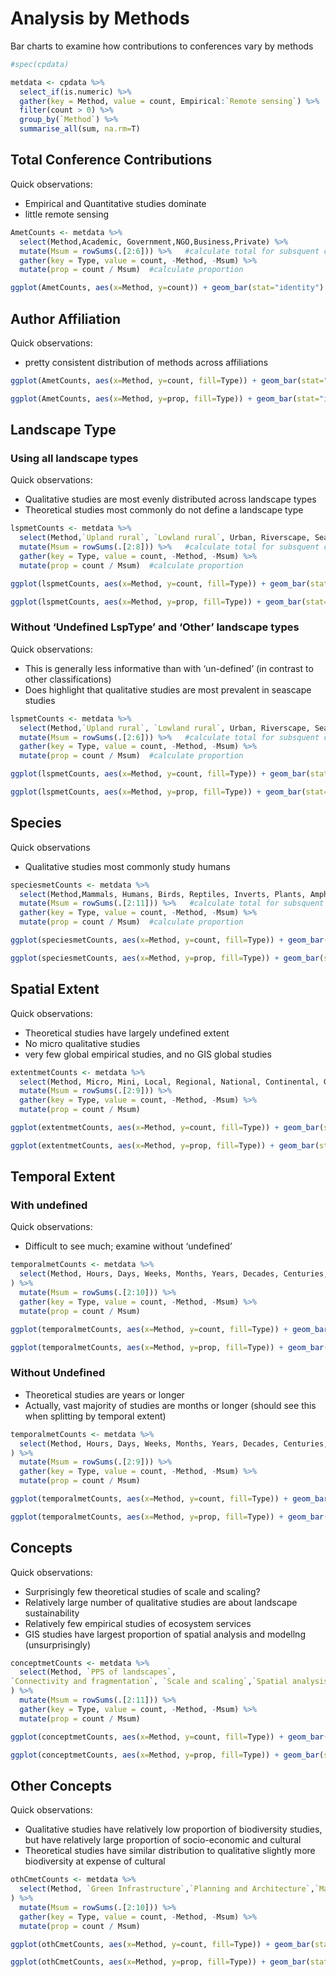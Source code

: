 # Analysis by Methods

Bar charts to examine how contributions to conferences vary by methods

```r
#spec(cpdata)

metdata <- cpdata %>%
  select_if(is.numeric) %>%
  gather(key = Method, value = count, Empirical:`Remote sensing`) %>%
  filter(count > 0) %>%
  group_by(`Method`) %>%
  summarise_all(sum, na.rm=T) 
```

## Total Conference Contributions

Quick observations:

- Empirical and Quantitative studies dominate
- little remote sensing

```r

AmetCounts <- metdata %>%
  select(Method,Academic, Government,NGO,Business,Private) %>%
  mutate(Msum = rowSums(.[2:6])) %>%   #calculate total for subsquent calcultation of proportion
  gather(key = Type, value = count, -Method, -Msum) %>%
  mutate(prop = count / Msum)  #calculate proportion

ggplot(AmetCounts, aes(x=Method, y=count)) + geom_bar(stat="identity")

```

## Author Affiliation

Quick observations:

- pretty consistent distribution of methods across affiliations

```r
ggplot(AmetCounts, aes(x=Method, y=count, fill=Type)) + geom_bar(stat="identity", colour="white")

ggplot(AmetCounts, aes(x=Method, y=prop, fill=Type)) + geom_bar(stat="identity", colour="white")

```

## Landscape Type 

### Using all landscape types

Quick observations: 

- Qualitative studies are most evenly distributed across landscape types
- Theoretical studies most commonly do not define a landscape type

```r
lspmetCounts <- metdata %>%
  select(Method,`Upland rural`, `Lowland rural`, Urban,	Riverscape, Seascape, `Undefined LspType`,Other) %>%
  mutate(Msum = rowSums(.[2:8])) %>%   #calculate total for subsquent calcultation of proportion
  gather(key = Type, value = count, -Method, -Msum) %>%
  mutate(prop = count / Msum)  #calculate proportion

ggplot(lspmetCounts, aes(x=Method, y=count, fill=Type)) + geom_bar(stat="identity", colour="white")

ggplot(lspmetCounts, aes(x=Method, y=prop, fill=Type)) + geom_bar(stat="identity", colour="white")
```

### Without 'Undefined LspType' and 'Other' landscape types

Quick observations:

- This is generally less informative than with 'un-defined' (in contrast to other classifications)
- Does highlight that qualitative studies are most prevalent in seascape studies

```r

lspmetCounts <- metdata %>%
  select(Method,`Upland rural`, `Lowland rural`, Urban,	Riverscape, Seascape) %>%
  mutate(Msum = rowSums(.[2:6])) %>%   #calculate total for subsquent calcultation of proportion
  gather(key = Type, value = count, -Method, -Msum) %>%
  mutate(prop = count / Msum)  #calculate proportion

ggplot(lspmetCounts, aes(x=Method, y=count, fill=Type)) + geom_bar(stat="identity", colour="white")

ggplot(lspmetCounts, aes(x=Method, y=prop, fill=Type)) + geom_bar(stat="identity", colour="white")

```

## Species

Quick observations

- Qualitative studies most commonly study humans

```r

speciesmetCounts <- metdata %>%
  select(Method,Mammals, Humans, Birds, Reptiles, Inverts, Plants, Amphibians, Fish, `Generic Habitat`,`Woodland Forests`) %>%
  mutate(Msum = rowSums(.[2:11])) %>%   #calculate total for subsquent calcultation of proportion
  gather(key = Type, value = count, -Method, -Msum) %>%
  mutate(prop = count / Msum)  #calculate proportion

ggplot(speciesmetCounts, aes(x=Method, y=count, fill=Type)) + geom_bar(stat="identity", colour="white")

ggplot(speciesmetCounts, aes(x=Method, y=prop, fill=Type)) + geom_bar(stat="identity", colour="white")

```


## Spatial Extent

Quick observations:

- Theoretical studies have largely undefined extent
- No micro qualitative studies
- very few global empirical studies, and no GIS global studies
```r
extentmetCounts <- metdata %>%
  select(Method, Micro, Mini, Local, Regional, National, Continental, Global,`Undefined Extent`) %>%
  mutate(Msum = rowSums(.[2:9])) %>%
  gather(key = Type, value = count, -Method, -Msum) %>%
  mutate(prop = count / Msum) 

ggplot(extentmetCounts, aes(x=Method, y=count, fill=Type)) + geom_bar(stat="identity", colour="white")

ggplot(extentmetCounts, aes(x=Method, y=prop, fill=Type)) + geom_bar(stat="identity", colour="white")

```

## Temporal Extent 

### With undefined

Quick observations:

- Difficult to see much; examine without 'undefined' 
```r
temporalmetCounts <- metdata %>%
  select(Method, Hours, Days, Weeks, Months, Years, Decades, Centuries, Longer, `Undefined Temporal`
) %>%
  mutate(Msum = rowSums(.[2:10])) %>%
  gather(key = Type, value = count, -Method, -Msum) %>%
  mutate(prop = count / Msum) 

ggplot(temporalmetCounts, aes(x=Method, y=count, fill=Type)) + geom_bar(stat="identity", colour="white")

ggplot(temporalmetCounts, aes(x=Method, y=prop, fill=Type)) + geom_bar(stat="identity", colour="white")

```

### Without Undefined

- Theoretical studies are years or longer 
- Actually, vast majority of studies are months or longer (should see this when splitting by temporal extent)

```r
temporalmetCounts <- metdata %>%
  select(Method, Hours, Days, Weeks, Months, Years, Decades, Centuries, Longer 
) %>%
  mutate(Msum = rowSums(.[2:9])) %>%
  gather(key = Type, value = count, -Method, -Msum) %>%
  mutate(prop = count / Msum) 

ggplot(temporalmetCounts, aes(x=Method, y=count, fill=Type)) + geom_bar(stat="identity", colour="white")

ggplot(temporalmetCounts, aes(x=Method, y=prop, fill=Type)) + geom_bar(stat="identity", colour="white")

```

## Concepts

Quick observations:

- Surprisingly few theoretical studies of scale and scaling?
- Relatively large number of qualitative studies are about landscape sustainability
- Relatively few empirical studies of ecosystem services
- GIS studies have largest proportion of spatial analysis and modellng (unsurprisingly)

```r
conceptmetCounts <- metdata %>%
  select(Method, `PPS of landscapes`,
`Connectivity and fragmentation`, `Scale and scaling`,`Spatial analysis and modeling`,LUCC,`History and legacy`,`Climate change interactions`,`Ecosystem services`,`Landscape sustainability`,`Accuracy and uncertainty`
) %>%
  mutate(Msum = rowSums(.[2:11])) %>%
  gather(key = Type, value = count, -Method, -Msum) %>%
  mutate(prop = count / Msum) 

ggplot(conceptmetCounts, aes(x=Method, y=count, fill=Type)) + geom_bar(stat="identity", colour="white")

ggplot(conceptmetCounts, aes(x=Method, y=prop, fill=Type)) + geom_bar(stat="identity", colour="white")

```


## Other Concepts

Quick observations:

- Qualitative studies have relatively low proportion of biodiversity studies, but have relatively large proportion of socio-economic and cultural
- Theoretical studies have similar distribution to qualitative slightly more biodiversity at expense of cultural

```r
othCmetCounts <- metdata %>%
  select(Method, `Green Infrastructure`,`Planning and Architecture`,`Management and Conservation`,`Cultural Landscapes`,`Socio-economic Dimensions`,Biodiversity,`Landscape Assessment`,`Catchment Based Approach`,`Invasives Pests Diseases`
) %>%
  mutate(Msum = rowSums(.[2:10])) %>%
  gather(key = Type, value = count, -Method, -Msum) %>%
  mutate(prop = count / Msum) 

ggplot(othCmetCounts, aes(x=Method, y=count, fill=Type)) + geom_bar(stat="identity", colour="white")

ggplot(othCmetCounts, aes(x=Method, y=prop, fill=Type)) + geom_bar(stat="identity", colour="white")

```

